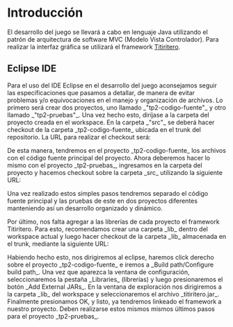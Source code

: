 = Introducción =

El desarrollo del juego se llevará a cabo en lenguaje Java utilizando el patrón de arquitectura de software MVC (Modelo Vista Controlador).
Para realizar la interfaz gráfica se utilizará el framework [http://code.google.com/p/titiritero Titiritero].

 
== Eclipse IDE ==

Para el uso del IDE Eclipse en el desarrollo del juego aconsejamos seguir las especificaciones que pasamos a detallar, de manera de evitar problemas y/o equivocaciones en el manejo y organización de archivos.
Lo primero será crear dos proyectos, uno llamado _"tp2-codigo-fuente"_ y otro llamado _"tp2-pruebas"_. Una vez hecho esto, diríjase a la carpeta del proyecto creada en el workspace. En la carpeta _"src"_ se deberá hacer checkout de la carpeta _tp2-codigo-fuente_ ubicada en el trunk del repositorio. La URL para realizar el checkout será:

{{{https://fiuba-algo3-tp2.googlecode.com/svn/trunk/tp2-codigo-fuente}}}

De esta manera, tendremos en el proyecto _tp2-codigo-fuente_ los archivos con el código fuente principal del proyecto. 
Ahora deberemos hacer lo mismo con el proyecto _tp2-pruebas_, ingresamos en la carpeta del proyecto y hacemos checkout sobre la carpeta _src_ utilizando la siguiente URL:

{{{https://fiuba-algo3-tp2.googlecode.com/svn/trunk/tp2-prueba}}}

Una vez realizado estos simples pasos tendremos separado el código fuente principal y las pruebas de este en dos proyectos diferentes manteniendo así un desarrollo organizado y dinámico.

Por último, nos falta agregar a las librerías de cada proyecto el framework Titiritero. Para esto, recomendamos crear una carpeta _lib_ dentro del workspace actual y luego hacer checkout de la carpeta _lib_ almacenada en el trunk, mediante la siguiente URL:

{{{https://fiuba-algo3-tp2.googlecode.com/svn/trunk/lib}}}

Habiendo hecho esto, nos dirigiremos al eclipse, haremos click derecho sobre el proyecto _tp2-codigo-fuente_ e iremos a _Build path/Configure build path_. Una vez que aparezca la ventana de configuración, seleccionaremos la pestaña _Libraries_ (librerías) y luego presionaremos el botón _Add External JARs_. En la ventana de exploración nos dirigiremos a la carpeta _lib_ del workspace y seleccionaremos el archivo _titiritero.jar_. Finalmente presionamos OK, y listo, ya tendremos linkeado el framework a nuestro proyecto. Deben realizarse estos mismos mismos últimos pasos para el proyecto _tp2-pruebas_.